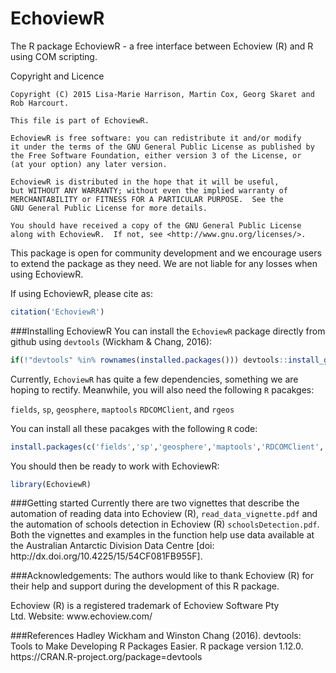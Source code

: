 # EchoviewR
The R package EchoviewR - a free interface between Echoview (R) and R using COM scripting.

Copyright and Licence

    Copyright (C) 2015 Lisa-Marie Harrison, Martin Cox, Georg Skaret and Rob Harcourt.
    
    This file is part of EchoviewR.
    
    EchoviewR is free software: you can redistribute it and/or modify
    it under the terms of the GNU General Public License as published by
    the Free Software Foundation, either version 3 of the License, or
    (at your option) any later version.
    
    EchoviewR is distributed in the hope that it will be useful,
    but WITHOUT ANY WARRANTY; without even the implied warranty of
    MERCHANTABILITY or FITNESS FOR A PARTICULAR PURPOSE.  See the
    GNU General Public License for more details.
    
    You should have received a copy of the GNU General Public License
    along with EchoviewR.  If not, see <http://www.gnu.org/licenses/>.


This package is open for community development and we encourage users to extend the package as they need. We are not liable for any losses when using EchoviewR. 

If using EchoviewR, please cite as:

```r
citation('EchoviewR')
```


###Installing EchoviewR
You can install the ```EchoviewR``` package directly from github using ```devtools``` (Wickham & Chang, 2016):


```r
if(!"devtools" %in% rownames(installed.packages())) devtools::install_github('AustralianAntarcticDivision/EchoviewR')
```

Currently, ```EchoviewR``` has quite a few dependencies, something we are hoping to rectify.  Meanwhile, you will also need the following ```R``` pacakges:

  ```fields```,
  ```sp```,
   ```geosphere```,
   ```maptools```
   ```RDCOMClient```, and 
   ```rgeos```

You can install all these pacakges with the following  ```R``` code:
```r
install.packages(c('fields','sp','geosphere','maptools','RDCOMClient','rgeos'))
```

You should then be ready to work with EchoviewR:
```r
library(EchoviewR)
```

###Getting started
Currently there are two vignettes that describe the automation of reading data into Echoview (R), ```read_data_vignette.pdf``` and the automation of schools detection in Echoview (R) ```schoolsDetection.pdf```.  Both the vignettes and examples in the function help use data available at the Australian Antarctic Division Data Centre [doi: http://dx.doi.org/10.4225/15/54CF081FB955F].

###Acknowledgements:
The authors would like to thank Echoview (R) for their help and support during the development of this R package.

Echoview (R) is a registered trademark of Echoview Software Pty Ltd. Website: www.echoview.com/

###References
 Hadley Wickham and Winston Chang (2016). devtools: Tools to Make Developing R Packages Easier. R package version 1.12.0.
  https://CRAN.R-project.org/package=devtools
